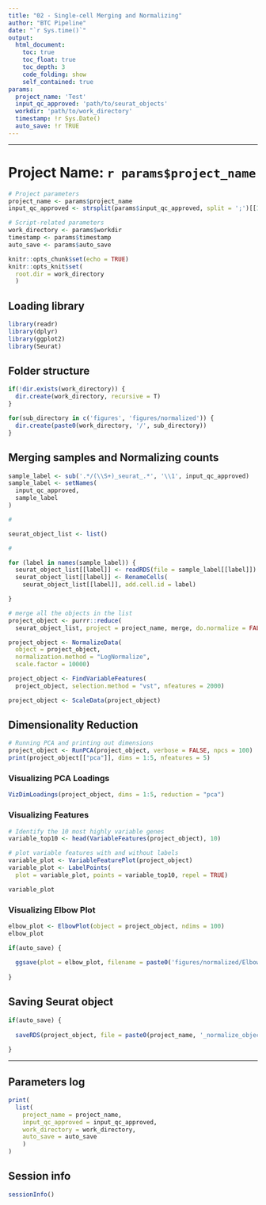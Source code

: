---
title: "02 - Single-cell Merging and Normalizing"
author: "BTC Pipeline"
date: "`r Sys.time()`"
output:
  html_document:
    toc: true
    toc_float: true
    toc_depth: 3
    code_folding: show
    self_contained: true
params:
  project_name: 'Test'
  input_qc_approved: 'path/to/seurat_objects'
  workdir: 'path/to/work_directory'
  timestamp: !r Sys.Date()
  auto_save: !r TRUE
---

------------------------------------------------------------------------

# Project Name: `r params$project_name`

```{r setup, include = FALSE, message = FALSE, warning = FALSE, echo = TRUE}

# Project parameters 
project_name <- params$project_name
input_qc_approved <- strsplit(params$input_qc_approved, split = ';')[[1]]

# Script-related parameters
work_directory <- params$workdir
timestamp <- params$timestamp
auto_save <- params$auto_save

knitr::opts_chunk$set(echo = TRUE)
knitr::opts_knit$set(
  root.dir = work_directory
  )

```

## Loading library

```{r library, message = FALSE, warning = FALSE, echo = TRUE}

library(readr)
library(dplyr)
library(ggplot2)
library(Seurat)

```

## Folder structure

```{r outdir, message = FALSE, warning = FALSE, echo = TRUE}

if(!dir.exists(work_directory)) {
  dir.create(work_directory, recursive = T)
}

for(sub_directory in c('figures', 'figures/normalized')) {
  dir.create(paste0(work_directory, '/', sub_directory))
}

```

## Merging samples and Normalizing counts

```{r merge, message = FALSE, warning = FALSE, echo = TRUE}

sample_label <- sub('.*/(\\S+)_seurat_.*', '\\1', input_qc_approved)
sample_label <- setNames(
  input_qc_approved,
  sample_label
)

#

seurat_object_list <- list()

#

for (label in names(sample_label)) {
  seurat_object_list[[label]] <- readRDS(file = sample_label[[label]])
  seurat_object_list[[label]] <- RenameCells(
    seurat_object_list[[label]], add.cell.id = label)

}

# merge all the objects in the list
project_object <- purrr::reduce(
  seurat_object_list, project = project_name, merge, do.normalize = FALSE)


```

```{r normalization, message = FALSE, warning = FALSE, echo = TRUE}

project_object <- NormalizeData(
  object = project_object, 
  normalization.method = "LogNormalize",
  scale.factor = 10000)

project_object <- FindVariableFeatures(
  project_object, selection.method = "vst", nfeatures = 2000)

project_object <- ScaleData(project_object)

```

## Dimensionality Reduction

```{r dimensionality_reduction, message = FALSE, warning = FALSE, echo = TRUE}

# Running PCA and printing out dimensions
project_object <- RunPCA(project_object, verbose = FALSE, npcs = 100)
print(project_object[["pca"]], dims = 1:5, nfeatures = 5)

```

### Visualizing PCA Loadings

```{r pca_loading_plot, message = FALSE, warning = FALSE, echo = TRUE, fig.width = 10, fig.height = 10, dpi = 300}

VizDimLoadings(project_object, dims = 1:5, reduction = "pca")

```

### Visualizing Features

```{r variable_plot, message = FALSE, warning = FALSE, echo = TRUE}

# Identify the 10 most highly variable genes
variable_top10 <- head(VariableFeatures(project_object), 10)

# plot variable features with and without labels
variable_plot <- VariableFeaturePlot(project_object)
variable_plot <- LabelPoints(
  plot = variable_plot, points = variable_top10, repel = TRUE)

variable_plot

```

### Visualizing Elbow Plot

```{r elbow_plot, message = FALSE, warning = FALSE, echo = TRUE}

elbow_plot <- ElbowPlot(object = project_object, ndims = 100)
elbow_plot

if(auto_save) {
  
  ggsave(plot = elbow_plot, filename = paste0('figures/normalized/Elbow_plots_', timestamp, '.pdf'))
  
}

```

## Saving Seurat object

```{r object_dump, message = FALSE, warning = FALSE, echo = TRUE}

if(auto_save) {
  
  saveRDS(project_object, file = paste0(project_name, '_normalize_object.RDS'))
  
}

```

------------------------------------------------------------------------

## Parameters log

```{r params_log, message = FALSE, warning = FALSE, echo = TRUE}

print(
  list(
    project_name = project_name,
    input_qc_approved = input_qc_approved,
    work_directory = work_directory,
    auto_save = auto_save
    )
)

```

## Session info

```{r session_info, message = FALSE, warning = FALSE, echo = TRUE}

sessionInfo()

```
